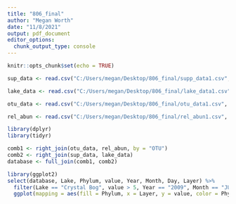 ```yaml
---
title: "806_final"
author: "Megan Worth"
date: "11/8/2021"
output: pdf_document
editor_options: 
  chunk_output_type: console
---
```


```r
knitr::opts_chunk$set(echo = TRUE)
```

```r

sup_data <- read.csv("C:/Users/megan/Desktop/806_final/supp_data1.csv", stringsAsFactors = TRUE)

lake_data <- read.csv("C:/Users/megan/Desktop/806_final/lake_data1.csv", stringsAsFactors = TRUE)

otu_data <- read.csv("C:/Users/megan/Desktop/806_final/otu_data1.csv", stringsAsFactors = TRUE)

rel_abun <- read.csv("C:/Users/megan/Desktop/806_final/rel_abun1.csv", stringsAsFactors = TRUE)

```

```r
library(dplyr)
library(tidyr)
```

```r

comb1 <- right_join(otu_data, rel_abun, by = "OTU")
comb2 <- right_join(sup_data, lake_data)
database <- full_join(comb1, comb2)


```

```r

library(ggplot2)
select(database, Lake, Phylum, value, Year, Month, Day, Layer) %>%
  filter(Lake == "Crystal Bog", value > 5, Year == "2009", Month == "JUN") %>% 
  ggplot(mapping = aes(fill = Phylum, x = Layer, y = value, color = Phylum)) + geom_bar(position="stack", stat="identity") + labs(x = "Layer", y = "Abundance")

```
